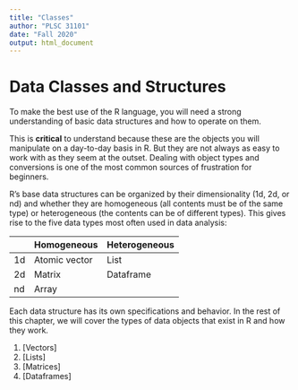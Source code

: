 ```yaml
---
title: "Classes"
author: "PLSC 31101"
date: "Fall 2020"
output: html_document
---
```


# Data Classes and Structures

To make the best use of the R language, you will need a strong understanding of basic data structures and how to operate on them. 

This is **critical** to understand because these are the objects you will manipulate on a day-to-day basis in R. But they are not always as easy to work with as they seem at the outset. Dealing with object types and conversions is one of the most common sources of frustration for beginners.

R's base data structures can be organized by their dimensionality (1d, 2d, or nd) and whether they are homogeneous (all contents must be of the same type) or heterogeneous (the contents can be of different types). This gives rise to the five data types most often used in data analysis: 

|    | Homogeneous   | Heterogeneous |
|----|---------------|---------------|
| 1d | Atomic vector | List          |
| 2d | Matrix        | Dataframe    |
| nd | Array         |               |

Each data structure has its own specifications and behavior. In the rest of this chapter, we will cover the types of data objects that exist in R and how they work.

1. [Vectors]
2. [Lists]
3. [Matrices]
4. [Dataframes]

